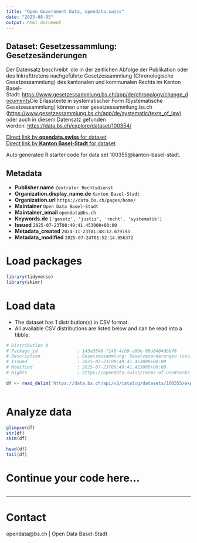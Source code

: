 ```yaml
---
title: "Open Government Data, opendata.swiss"
date: "2025-08-05"
output: html_document
---
```


## Dataset: Gesetzessammlung: Gesetzesänderungen

Der Datensatz beschreibt  die in der zeitlichen Abfolge der Publikation oder des Inkrafttretens nachgeführte Gesetzessammlung (Chronologische Gesetzessammlung) des kantonalen und kommunalen Rechts im Kanton Basel-Stadt: [https://www.gesetzessammlung.bs.ch/app/de/chronology/change_documents](https://www.gesetzessammlung.bs.ch/app/de/chronology/change_documents)Die Erlasstexte in systematischer Form (Systematische Gesetzessammlung) können unter gesetzessammlung.bs.ch ([https://www.gesetzessammlung.bs.ch/app/de/systematic/texts_of_law](https://www.gesetzessammlung.bs.ch/app/de/systematic/texts_of_law)) oder auch in diesem Datensatz gefunden werden: [https://data.bs.ch/explore/dataset/100354/](https://data.bs.ch/explore/dataset/100354/)

[Direct link by **opendata.swiss** for dataset](https://opendata.swiss/de/dataset/gesetzessammlung-gesetzesanderungen)<br>
[Direct link by **Kanton Basel-Stadt** for dataset](https://data.bs.ch/explore/dataset/100355/)

Auto generated R starter code for data set 100355@kanton-basel-stadt.

## Metadata

- **Publisher.name** `Zentraler Rechtsdienst`
- **Organization.display_name.de** `Kanton Basel-Stadt`
- **Organization.url** `https://data.bs.ch/pages/home/`
- **Maintainer** `Open Data Basel-Stadt`
- **Maintainer_email** `opendata@bs.ch`
- **Keywords.de** `['gesetz', 'justiz', 'recht', 'systematik']`
- **Issued** `2025-07-23T08:49:41.453000+00:00`
- **Metadata_created** `2024-11-23T01:48:12.679793`
- **Metadata_modified** `2025-07-24T01:52:14.056372`


# Load packages

```r

library(tidyverse)
library(skimr)

```

# Load data

-   The dataset has 1 distribution(s) in CSV format.
-   All available CSV distributions are listed below and can be read into a tibble.

```r

# Distribution 0
# Package_id               : 143a3548-f140-4cb9-a69e-06a0484dbb76
# Description              : Gesetzessammlung: Gesetzesänderungen (csv)
# Issued                   : 2025-07-23T08:49:41.453000+00:00
# Modified                 : 2025-07-23T08:49:41.453000+00:00
# Rights                   : https://opendata.swiss/terms-of-use#terms_by

df <- read_delim('https://data.bs.ch/api/v2/catalog/datasets/100355/exports/csv?use_labels=true')



```

# Analyze data

```r

glimpse(df)
str(df)
skim(df)

head(df)
tail(df)

```

# Continue your code here...

```r

```

------------------------------------------------------------------------

# Contact

opendata@bs.ch | Open Data Basel-Stadt
